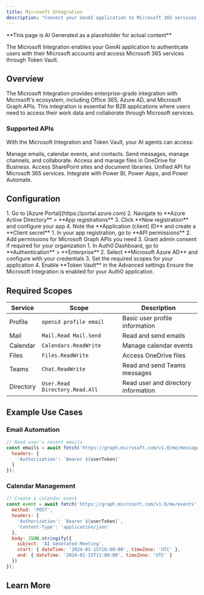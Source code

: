 ```yaml
---
title: Microsoft Integration
description: "Connect your GenAI application to Microsoft 365 services including Outlook, Teams, OneDrive, and more."
---
```


<Warning>
**This page is AI Generated as a placeholder for actual content** 
</Warning>

The Microsoft Integration enables your GenAI application to authenticate users with their Microsoft accounts and access Microsoft 365 services through Token Vault.

## Overview

The Microsoft Integration provides enterprise-grade integration with Microsoft's ecosystem, including Office 365, Azure AD, and Microsoft Graph APIs. This integration is essential for B2B applications where users need to access their work data and collaborate through Microsoft services.

### Supported APIs

With the Microsoft Integration and Token Vault, your AI agents can access:

<Columns cols={2}>
  <Card title="Outlook" icon="mail" iconType="solid">
    Manage emails, calendar events, and contacts.
  </Card>
  <Card title="Microsoft Teams" icon="chat" iconType="solid">
    Send messages, manage channels, and collaborate.
  </Card>
  <Card title="OneDrive" icon="cloud" iconType="solid">
    Access and manage files in OneDrive for Business.
  </Card>
  <Card title="SharePoint" icon="folder-open" iconType="solid">
    Access SharePoint sites and document libraries.
  </Card>
  <Card title="Microsoft Graph" icon="share" iconType="solid">
    Unified API for Microsoft 365 services.
  </Card>
  <Card title="Power Platform" icon="lightning-bolt" iconType="solid">
    Integrate with Power BI, Power Apps, and Power Automate.
  </Card>
</Columns>

## Configuration

<Steps>
  <Step title="Register App in Azure AD">
    1. Go to [Azure Portal](https://portal.azure.com)
    2. Navigate to **Azure Active Directory** > **App registrations**
    3. Click **New registration** and configure your app
    4. Note the **Application (client) ID** and create a **Client secret**
  </Step>
  <Step title="Configure API Permissions">
    1. In your app registration, go to **API permissions**
    2. Add permissions for Microsoft Graph APIs you need
    3. Grant admin consent if required for your organization
  </Step>
  <Step title="Set up Auth0 Integration">
    1. In Auth0 Dashboard, go to **Authentication** > **Enterprise**
    2. Select **Microsoft Azure AD** and configure with your credentials
    3. Set the required scopes for your application
    4. Enable **Token Vault** in the Advanced settings
  </Step>
  <Step title="Enable for your Application">
    Ensure the Microsoft Integration is enabled for your Auth0 application.
  </Step>
</Steps>

## Required Scopes

| Service | Scope | Description |
|---------|-------|-------------|
| Profile | `openid profile email` | Basic user profile information |
| Mail | `Mail.Read Mail.Send` | Read and send emails |
| Calendar | `Calendars.ReadWrite` | Manage calendar events |
| Files | `Files.ReadWrite` | Access OneDrive files |
| Teams | `Chat.ReadWrite` | Read and send Teams messages |
| Directory | `User.Read Directory.Read.All` | Read user and directory information |

## Example Use Cases

### Email Automation
```javascript
// Read user's recent emails
const emails = await fetch('https://graph.microsoft.com/v1.0/me/messages', {
  headers: {
    'Authorization': `Bearer ${userToken}`
  }
});
```

### Calendar Management
```javascript
// Create a calendar event
const event = await fetch('https://graph.microsoft.com/v1.0/me/events', {
  method: 'POST',
  headers: {
    'Authorization': `Bearer ${userToken}`,
    'Content-Type': 'application/json'
  },
  body: JSON.stringify({
    subject: 'AI Generated Meeting',
    start: { dateTime: '2024-01-15T10:00:00', timeZone: 'UTC' },
    end: { dateTime: '2024-01-15T11:00:00', timeZone: 'UTC' }
  })
});
```

## Learn More

<Columns cols={2}>
  <Card
    title="Microsoft Graph Documentation"
    href="https://docs.microsoft.com/en-us/graph/"
    icon="microsoft"
    horizontal
  />
  <Card
    title="Azure AD Integration Guide"
    href="https://auth0.com/docs/authenticate/identity-providers/enterprise-identity-providers/azure-active-directory"
    icon="key"
    horizontal
  />
</Columns>